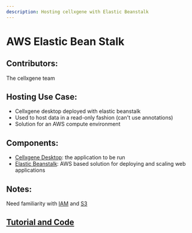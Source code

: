 ```yaml
---
description: Hosting cellxgene with Elastic Beanstalk
---
```


# AWS Elastic Bean Stalk

## Contributors:

The cellxgene team

## Hosting Use Case:

- Cellxgene desktop deployed with elastic beanstalk
- Used to host data in a read-only fashion \(can't use annotations\)
- Solution for an AWS compute environment

## Components:

- [Cellxgene Desktop](https://github.com/chanzuckerberg/cellxgene): the application to be run
- [Elastic Beanstalk](https://aws.amazon.com/elasticbeanstalk/): AWS based solution for deploying and scaling web applications

## Notes:

Need familiarity with [IAM](https://aws.amazon.com/iam/) and [S3](https://aws.amazon.com/s3/)

## [Tutorial and Code](https://github.com/chanzuckerberg/cellxgene/tree/main/backend/czi_hosted/eb)
